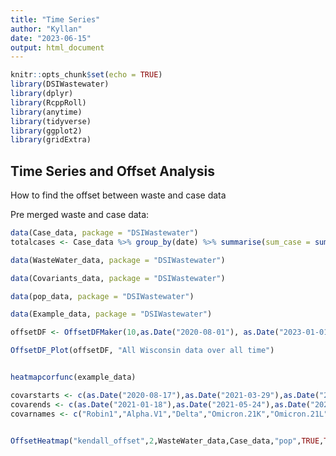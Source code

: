 ```yaml
---
title: "Time Series"
author: "Kyllan"
date: "2023-06-15"
output: html_document
---
```


```r
knitr::opts_chunk$set(echo = TRUE)
library(DSIWastewater)
library(dplyr)
library(RcppRoll)
library(anytime)
library(tidyverse)
library(ggplot2)
library(gridExtra)
```

## Time Series and Offset Analysis

How to find the offset between waste and case data


Pre merged waste and case data:
```r
data(Case_data, package = "DSIWastewater")
totalcases <- Case_data %>% group_by(date) %>% summarise(sum_case = sum(conf_case)) %>% mutate(conf_case = roll_sum(sum_case,10,align = "right", fill = NA))

data(WasteWater_data, package = "DSIWastewater")

data(Covariants_data, package = "DSIWastewater")

data(pop_data, package = "DSIWastewater")

data(Example_data, package = "DSIWastewater")
```

```r
offsetDF <- OffsetDFMaker(10,as.Date("2020-08-01"), as.Date("2023-01-01"), Case_data, WasteWater_data)

OffsetDF_Plot(offsetDF, "All Wisconsin data over all time")


heatmapcorfunc(example_data)

covarstarts <- c(as.Date("2020-08-17"),as.Date("2021-03-29"),as.Date("2021-07-05"),as.Date("2021-12-20"),as.Date("2022-03-28"),as.Date("2022-05-23"),as.Date("2022-07-04"))
covarends <- c(as.Date("2021-01-18"),as.Date("2021-05-24"),as.Date("2021-12-06"),as.Date("2022-03-14"),as.Date("2022-05-09"),as.Date("2022-06-06"),as.Date("2022-11-07"))
covarnames <- c("Robin1","Alpha.V1","Delta","Omicron.21K","Omicron.21L","Omicron.22C","Omicron.22B")


OffsetHeatmap("kendall_offset",2,WasteWater_data,Case_data,"pop",TRUE,TRUE)
```


```r


```
